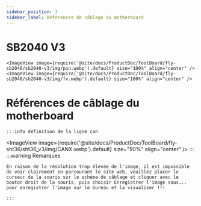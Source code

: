 ```yaml
---
sidebar_position: 3
sidebar_label: Références de câblage du motherboard
---
```


# SB2040 V3

    <ImageView image={require('@site/docs/ProductDoc/ToolBoard/fly-sb2040/sb2040-v3/img/pin.webp').default} size="100%" align="center" />
    <ImageView image={require('@site/docs/ProductDoc/ToolBoard/fly-sb2040/sb2040-v3/img/fv.webp').default} size="100%" align="center" />


# Références de câblage du motherboard
    :::info définition de la ligne can
<ImageView image={require('@site/docs/ProductDoc/ToolBoard/fly-sht36/sht36_v3/img/CANX.webp').default} size="50%" align="center" />
    :::
    :::warning Remarques

    En raison de la résolution trop élevée de l'image, il est impossible de voir clairement en parcourant le site web, veuillez placer le curseur de la souris sur le schéma de câblage et cliquer avec le bouton droit de la souris, puis choisir Enregistrer l'image sous... pour enregistrer l'image sur le bureau et la visualiser !!!

    :::
